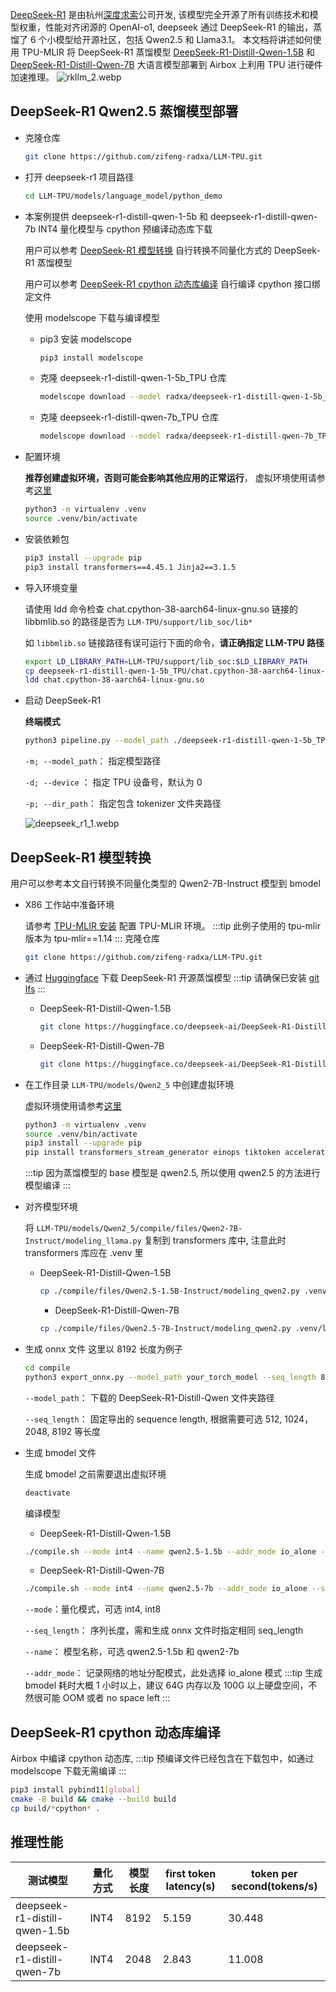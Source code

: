 [DeepSeek-R1](https://api-docs.deepseek.com/news/news250120) 是由杭州[深度求索](https://www.deepseek.com/)公司开发,
该模型完全开源了所有训练技术和模型权重，性能对齐闭源的 OpenAI-o1,
deepseek 通过 DeepSeek-R1 的输出，蒸馏了 6 个小模型给开源社区，包括 Qwen2.5 和 Llama3.1。
本文档将讲述如何使用 TPU-MLIR 将 DeepSeek-R1 蒸馏模型 [DeepSeek-R1-Distill-Qwen-1.5B](https://huggingface.co/deepseek-ai/DeepSeek-R1-Distill-Qwen-1.5B) 和 [DeepSeek-R1-Distill-Qwen-7B](https://huggingface.co/deepseek-ai/DeepSeek-R1-Distill-Qwen-7B) 大语言模型部署到 Airbox 上利用 TPU 进行硬件加速推理。
![rkllm_2.webp](/img/general-tutorial/rknn/rkllm_ds_1.webp)

## DeepSeek-R1 Qwen2.5 蒸馏模型部署

- 克隆仓库

  ```bash
  git clone https://github.com/zifeng-radxa/LLM-TPU.git
  ```

- 打开 deepseek-r1 项目路径
  ```bash
  cd LLM-TPU/models/language_model/python_demo
  ```
- 本案例提供 deepseek-r1-distill-qwen-1-5b 和 deepseek-r1-distill-qwen-7b INT4 量化模型与 cpython 预编译动态库下载

  用户可以参考 [DeepSeek-R1 模型转换](#deepseek-r1-模型转换) 自行转换不同量化方式的 DeepSeek-R1 蒸馏模型

  用户可以参考 [DeepSeek-R1 cpython 动态库编译](#deepseek-r1-cpython-动态库编译) 自行编译 cpython 接口绑定文件

  使用 modelscope 下载与编译模型

  - pip3 安装 modelscope
    ```bash
    pip3 install modelscope
    ```
  - 克隆 deepseek-r1-distill-qwen-1-5b_TPU 仓库
    ```bash
    modelscope download --model radxa/deepseek-r1-distill-qwen-1-5b_TPU
    ```
  - 克隆 deepseek-r1-distill-qwen-7b_TPU 仓库
    ```bash
    modelscope download --model radxa/deepseek-r1-distill-qwen-7b_TPU
    ```

- 配置环境

  **推荐创建虚拟环境，否则可能会影响其他应用的正常运行**， 虚拟环境使用请参考[这里](../ai-tools/virtualenv_usage)

  ```bash
  python3 -m virtualenv .venv
  source .venv/bin/activate
  ```

- 安装依赖包

  ```bash
  pip3 install --upgrade pip
  pip3 install transformers==4.45.1 Jinja2==3.1.5
  ```

- 导入环境变量

  请使用 ldd 命令检查 chat.cpython-38-aarch64-linux-gnu.so 链接的 libbmlib.so 的路径是否为 `LLM-TPU/support/lib_soc/lib*`

  如 `libbmlib.so` 链接路径有误可运行下面的命令，**请正确指定 LLM-TPU 路径**

  ```bash
  export LD_LIBRARY_PATH=LLM-TPU/support/lib_soc:$LD_LIBRARY_PATH
  cp deepseek-r1-distill-qwen-1-5b_TPU/chat.cpython-38-aarch64-linux-gnu.so .
  ldd chat.cpython-38-aarch64-linux-gnu.so
  ```

- 启动 DeepSeek-R1

  **终端模式**

  ````bash
  python3 pipeline.py --model_path ./deepseek-r1-distill-qwen-1-5b_TPU/qwen2.5-1.5b_int4_seq8192_1dev.bmodel --devid 0 --dir_path ./deepseek-r1-distill-qwen-1-5b_TPU  ```
  ````

  `-m; --model_path`： 指定模型路径

  `-d; --device` ： 指定 TPU 设备号，默认为 0

  `-p; --dir_path`： 指定包含 tokenizer 文件夹路径

  ![deepseek_r1_1.webp](/img/general-tutorial/tpu_ai/deepseek_r1_1.webp)

## DeepSeek-R1 模型转换

用户可以参考本文自行转换不同量化类型的 Qwen2-7B-Instruct 模型到 bmodel

- X86 工作站中准备环境

  请参考 [TPU-MLIR 安装](../../model-compile/tpu_mlir_env) 配置 TPU-MLIR 环境。
  :::tip
  此例子使用的 tpu-mlir 版本为 tpu-mlir==1.14
  :::
  克隆仓库

  ```bash
  git clone https://github.com/zifeng-radxa/LLM-TPU.git
  ```

- 通过 [Huggingface](https://huggingface.co/deepseek-ai/DeepSeek-R1-Distill-Qwen-1.5B) 下载 DeepSeek-R1 开源蒸馏模型
  :::tip
  请确保已安装 [git lfs](https://git-lfs.com/)
  :::

  - DeepSeek-R1-Distill-Qwen-1.5B
    ```bash
    git clone https://huggingface.co/deepseek-ai/DeepSeek-R1-Distill-Qwen-1.5B
    ```
  - DeepSeek-R1-Distill-Qwen-7B
    ```bash
    git clone https://huggingface.co/deepseek-ai/DeepSeek-R1-Distill-Qwen-7B
    ```

- 在工作目录 `LLM-TPU/models/Qwen2_5` 中创建虚拟环境

  虚拟环境使用请参考[这里](../ai-tools/virtualenv_usage)

  ```bash
  python3 -m virtualenv .venv
  source .venv/bin/activate
  pip3 install --upgrade pip
  pip install transformers_stream_generator einops tiktoken accelerate onnx torch==2.0.1 torchvision==0.15.2 transformers==4.45.2
  ```

  :::tip
  因为蒸馏模型的 base 模型是 qwen2.5, 所以使用 qwen2.5 的方法进行模型编译
  :::

- 对齐模型环境

  将 `LLM-TPU/models/Qwen2_5/compile/files/Qwen2-7B-Instruct/modeling_llama.py` 复制到 transformers 库中,
  注意此时 transformers 库应在 .venv 里

  - DeepSeek-R1-Distill-Qwen-1.5B

    ```bash
    cp ./compile/files/Qwen2.5-1.5B-Instruct/modeling_qwen2.py .venv/lib/python3.10/site-packages/transformers/models/qwen2
    ```

    - DeepSeek-R1-Distill-Qwen-7B

    ```bash
    cp ./compile/files/Qwen2.5-7B-Instruct/modeling_qwen2.py .venv/lib/python3.10/site-packages/transformers/models/qwen2
    ```

- 生成 onnx 文件
  这里以 8192 长度为例子

  ```bash
  cd compile
  python3 export_onnx.py --model_path your_torch_model --seq_length 8192 --device cpu
  ```

  `--model_path`： 下载的 DeepSeek-R1-Distill-Qwen 文件夹路径

  `--seq_length`： 固定导出的 sequence length, 根据需要可选 512, 1024，2048, 8192 等长度

- 生成 bmodel 文件

  生成 bmodel 之前需要退出虚拟环境

  ```bash
  deactivate
  ```

  编译模型

  - DeepSeek-R1-Distill-Qwen-1.5B

  ```bash
  ./compile.sh --mode int4 --name qwen2.5-1.5b --addr_mode io_alone --seq_length 8192
  ```

  - DeepSeek-R1-Distill-Qwen-7B

  ```bash
  ./compile.sh --mode int4 --name qwen2.5-7b --addr_mode io_alone --seq_length 2048
  ```

  `--mode`：量化模式，可选 int4, int8

  `--seq_length`： 序列长度，需和生成 onnx 文件时指定相同 seq_length

  `--name`： 模型名称，可选 qwen2.5-1.5b 和 qwen2-7b

  `--addr_mode`： 记录网络的地址分配模式，此处选择 io_alone 模式
  :::tip
  生成 bmodel 耗时大概 1 小时以上，建议 64G 内存以及 100G 以上硬盘空间，不然很可能 OOM 或者 no space left
  :::

## DeepSeek-R1 cpython 动态库编译

Airbox 中编译 cpython 动态库,
:::tip
预编译文件已经包含在下载包中，如通过 modelscope 下载无需编译
:::

```bash
pip3 install pybind11[global]
cmake -B build && cmake --build build
cp build/*cpython* .
```

## 推理性能

| 测试模型                      | 量化方式 | 模型长度 | first token latency(s) | token per second(tokens/s) |
| ----------------------------- | -------- | -------- | ---------------------- | -------------------------- |
| deepseek-r1-distill-qwen-1.5b | INT4     | 8192     | 5.159                  | 30.448                     |
| deepseek-r1-distill-qwen-7b   | INT4     | 2048     | 2.843                  | 11.008                     |
